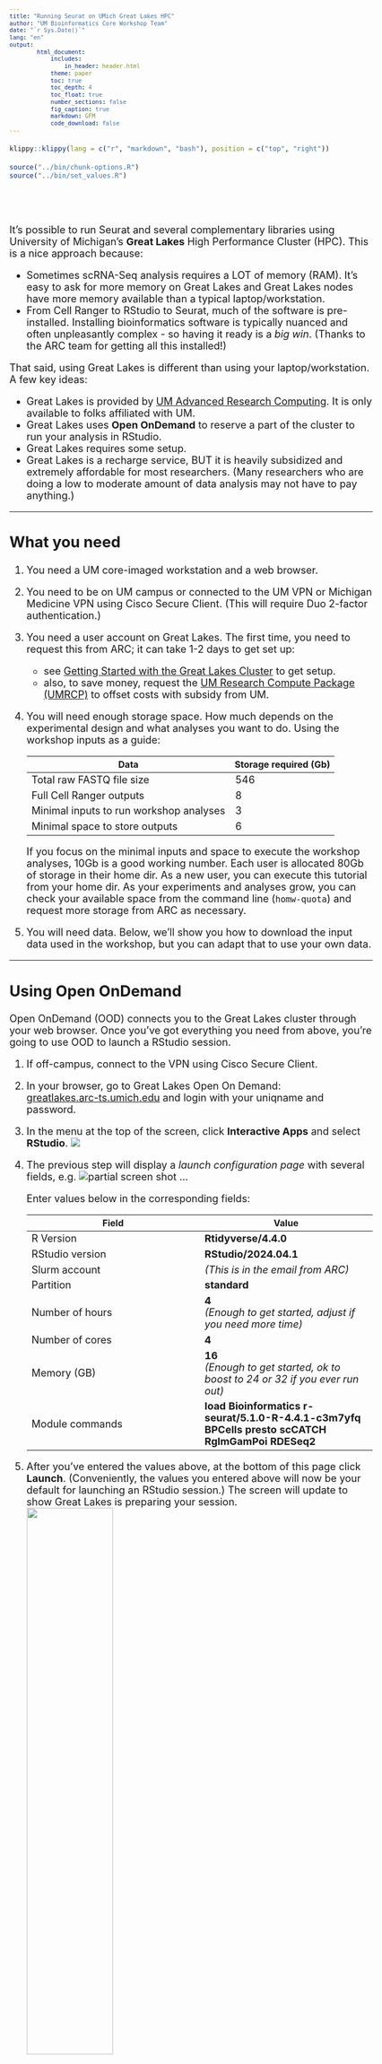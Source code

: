 ```yaml
---
title: "Running Seurat on UMich Great Lakes HPC"
author: "UM Bioinformatics Core Workshop Team"
date: "`r Sys.Date()`"
lang: "en"
output:
        html_document:
            includes:
                in_header: header.html
            theme: paper
            toc: true
            toc_depth: 4
            toc_float: true
            number_sections: false
            fig_caption: true
            markdown: GFM
            code_download: false
---
```


<style type="text/css">
body, td {
   font-size: 18px;
}
code.r{
  font-size: 12px;
}
pre {
  font-size: 12px
}
</style>

```r
klippy::klippy(lang = c("r", "markdown", "bash"), position = c("top", "right"))
```

```r
source("../bin/chunk-options.R")
source("../bin/set_values.R")
```

<br/>
<br/>

It's possible to run Seurat and several complementary libraries using 
University of Michigan's **Great Lakes** High Performance Cluster (HPC). This is
a nice approach because:

- Sometimes scRNA-Seq analysis requires a LOT of memory (RAM). It's easy to ask 
  for more memory on Great Lakes and Great Lakes nodes have more memory 
  available than a typical laptop/workstation.
- From Cell Ranger to RStudio to Seurat, much of the software is pre-installed.
  Installing bioinformatics software is typically nuanced and often 
  unpleasantly complex - so having it ready is a _big win_. (Thanks to the ARC 
  team for getting all this installed!)

That said, using Great Lakes is different than using your laptop/workstation.
A few key ideas:

-  Great Lakes is provided by [UM Advanced Research Computing](https://its.umich.edu/advanced-research-computing){target="_blank"}. It is only available to folks affiliated with UM.
- Great Lakes uses **Open OnDemand** to reserve a part of the cluster to run 
  your analysis in RStudio.  
-  Great Lakes requires some setup.
-  Great Lakes is a recharge service, BUT it is heavily subsidized and extremely 
   affordable for most researchers. (Many researchers who are doing a low to 
   moderate amount of data analysis may not have to pay anything.)

---

## What you need

1. You need a UM core-imaged workstation and a web browser.

2. You need to be on UM campus or connected to the UM VPN or Michigan Medicine 
   VPN using Cisco Secure Client. (This will require Duo 2-factor authentication.)

3. You need a user account on Great Lakes. The first time, you need to request 
   this from ARC; it can take 1-2 days to get set up:
   - see [Getting Started with the Great Lakes Cluster](https://its.umich.edu/advanced-research-computing/high-performance-computing/great-lakes/getting-started){target="_blank"} to get setup.
   - also, to save money, request the [UM Research Compute Package (UMRCP)](https://its.umich.edu/advanced-research-computing/research-computing-package){target="_blank"} to offset costs with subsidy from UM.

4. You will need enough storage space. How much depends on the experimental design and what analyses you want to do. Using    the workshop inputs as a guide:

    | Data | Storage required (Gb) |
    |------|-----------------------|
    | Total raw FASTQ file size | 546 |
    | Full Cell Ranger outputs | 8 |
    | Minimal inputs to run workshop analyses | 3 |
    | Minimal space to store outputs | 6 |
  
    If you focus on the minimal inputs and space to execute the workshop analyses, 
    10Gb is a good working number. Each user is allocated 80Gb of storage in their 
    home dir. As a new user, you can execute this tutorial from your home dir. As 
    your experiments and analyses grow, you can check your available space from the 
    command line (`homw-quota`) and request more storage from ARC as necessary. 


5. You will need data. Below, we'll show you how to download the input data used
   in the workshop, but you can adapt that to use your own data.

---

## Using Open OnDemand

Open OnDemand (OOD) connects you to the Great Lakes cluster through your web browser.
Once you've got everything you need from above, you're going to use OOD to 
launch a RStudio session.

1. If off-campus, connect to the VPN using Cisco Secure Client.

2. In your browser, go to Great Lakes Open On Demand:   
   [greatlakes.arc-ts.umich.edu](https://greatlakes.arc-ts.umich.edu){target="_blank"} and 
   login with your uniqname and password. 

3. In the menu at the top of the screen, click **Interactive Apps** and select 
   **RStudio**. ![](images/seuratOnGreatLakes/ood-interactive-apps.png)

4. The previous step will display a _launch configuration page_ with several fields, e.g.
       ![partial screen shot](images/seuratOnGreatLakes/ood-launch-config.png)
    ...
  
    Enter values below in the corresponding fields:
  
    | Field | Value |
    |-------|-------|
    | R Version | **Rtidyverse/4.4.0** |
    | RStudio version | **RStudio/2024.04.1** |
    | Slurm account | _(This is in the email from ARC)_ |
    | Partition | **standard** |
    | Number of hours | **4** <br/> _(Enough to get started, adjust if you need more time)_|
    | Number of cores | **4** |
    | Memory (GB) | **16** <br/> _(Enough to get started, ok to boost to 24 or 32 if you ever run out)_ |
    | Module commands | **load Bioinformatics r-seurat/5.1.0-R-4.4.1-c3m7yfq BPCells presto  scCATCH RglmGamPoi RDESeq2** |

5. After you've entered the values above, at the bottom of this page click **Launch**. 
   (Conveniently, the values you entered above will now be your default for 
   launching an RStudio session.) The screen will update to show Great Lakes is 
   preparing your session. 
   ![](images/seuratOnGreatLakes/ood-queue-rstudio.png){width=50%}

6. When the session is ready (usually a few seconds later), the screen will update:
   ![](images/seuratOnGreatLakes/ood-launch-rstudio.png){width=50%}
    - Drag the Compression slider all the way to the right
    - Drag Image Quality slider all the way to the right
    - Click **Launch RStudio**

7. This will open a new browser tab that contains your RStudio session:
![](images/seuratOnGreatLakes/rstudio-startup.png)

8. You may see a prompt asking permission to use the clipboard. Click **Allow**.
![](images/seuratOnGreatLakes/clipboard-permission.png){width=25%}

---

## Using RStudio

### Exiting

- The RStudio session will last for 4 hours (or however long you specified in 
  launch config above).
- If you close the browser window, you can click **Launch RStudio** again from
  the [Open OnDemand session page](https://greatlakes.arc-ts.umich.edu/pun/sys/dashboard/batch_connect/sessions){target="_blank"} 
- You can end the session several ways. _Make sure your scripts and data are saved because these actions do not prompt to save or confirm; and once the session is closed it is gone for good._
  - In RStudio menu at the top, click File | Quit
  - In RStudio, click Session | Quit Session
  - In RStudio, close the RStudio window (top right X)
  ![](images/seuratOnGreatLakes/rstudio-close.png){width=25%}
  - In [Open OnDemand session page](https://greatlakes.arc-ts.umich.edu/pun/sys/dashboard/batch_connect/sessions){target="_blank"}, click **Delete**.
  ![](images/seuratOnGreatLakes/ood-delete.png){width=50%}

---  
  
### Shortcuts / copy-paste

- In the Rstudio window, you can Zoom in and out using _control +_ and _control -_. 
- Running RStudio in the browser inside the Great Lakes HPC complicates copying 
  and pasting from your computer to/from the remote session.
  - Copy-paste functionality doesn't always work perfectly. Sometimes you may 
    need to copy twice to get the content into the buffer. So check your work.
  - Within the RStudio window you can right-click to get a copy or paste context menu.
  - Keyboard shortcuts are _control C_ and _control V_. This is familliar to PC 
    users *but will take some getting used to for Mac-users*.
  - Copy and paste _mostly_ work as expected using Chrome or Edge browsers. 
    Other browsers (e.g. Safari) require extra steps:
    - Open the control panel (left side) 
    ![](images/seuratOnGreatLakes/novnc-controls.png){width=25%}
    - Select the clipboard icon.
    ![](images/seuratOnGreatLakes/novnc-controlpanel.png){width=25%}
    - Copy text into the clipboard area; within that area, use the native 
      keyboard shortcuts, i.e. control-C on PC or command-C on Mac). Close the
      control panel.
      ![](images/seuratOnGreatLakes/novnc-clipboard.png)
    - Right-click (or _control V_) to paste the contents into the console.
    ![](images/seuratOnGreatLakes/novnc-paste.png){width=50%}

- If the copy-paste pattern is too flaky or clumsy for your tastes, you can
  upgrade your experience by switching from using Open OnDemand in the browser
  to a [VNC viewer](https://www.realvnc.com/en/connect/download/viewer/){target="_blank"}. 
  (Macs have a built in VNC viewer, but that viewer doesn't support copy/paste 
  with a Unix system.) Details on how to set this up are outside the scope
  of this guide, but reach out and we can help.

---

### Open a browser

- FYI, you can launch the Firefox browser by clicking on Applications (top left) | 
  Web Browser. This will open another application tab (along the top).
  ![](images/seuratOnGreatLakes/ood-browser.png){width=50%}
- If you want to do any substantial copy/paste, we recommend you use this browser 
  window because it's more reliable to copy/paste within the session than from
  your local computer.

---

## Download workshop inputs

1. The Seurat inputs (cellranger triples and dbcells files) used in the 
    workshop can be installed locally. In the RStudio window, click on the 
    **Terminal** tab. The tab will be blank with a prompt that looks something 
    like this: `[YOUR_UNIQNAME@glXXXX ~]$ `

2. Paste the following block into the Terminal prompt: and hit _Enter/Return_. 
   This will take a minute or two to download and unpack the inputs.

    ```
    # download Seurat inputs --------------------------------------------------
    mkdir -p intro_scrnaseq_workshop/ISC_R
    cd intro_scrnaseq_workshop/ISC_R
    
    # Use curl to download a ~2 Gb tarball
    # We'll use evironment variables to avoid extremely long command lines
    source_url="`r workshop_vars$aws_s3_bucket`"
    source_file="`r workshop_vars$aws_s3_file`"
    curl -o workshop_isc_inputs.tgz ${source_url}/${source_file}

    # tar unpacks the tarball into directories
    tar xzvf workshop_isc_inputs.tgz

    # Since we have unpacked the tarball, we can remove it
    rm workshop_isc_inputs.tgz
    
    ls inputs
    
    ```

    The last line should show two directories:
    
    ```
    10x_cellranger_filtered_triples
    prepared_data
    ```

3. Now you can review the workshop [analysis scripts](analysis_scripts.html){target="_blank"}
   and execute them on these input data. 

---

## Transferring files

### Open OnDemand

Open OnDemand (OOD) lets you browse your files and move small files 
(e.g. scripts or plots) between your workstation and Great Lakes.

1. _In your workstation's  browser_, open the [OOD Dashboard](https://greatlakes.arc-ts.umich.edu/){target="_blank"}. 
   Along the top menu, click on **Files**. (Note that if you shrink the screen very small, the menu items will be hidden in a "hamburger".)
   In the dropdown menu, click **Home Directory**.
   
   ![](images/seuratOnGreatLakes/ood-files.png)
2.  OOD will display the contents of your home directory. You can click on a 
    directory to see its contents.
   ![](images/seuratOnGreatLakes/ood-files-browse.png)
3. To view a plot graphic, you can click on the hamburger and then select **View**.
   This will open the plot in a new browser tab.
![](images/seuratOnGreatLakes/ood-files-view.png)
4. You can download one or more files by selecting their checkboxes and clicking the **Download** button. (Note: if you select a directory and click **Download** OOD will download the contents as a single zipped file.)
![](images/seuratOnGreatLakes/ood-files-download.png)

### Globus

To analyze your own files, you will need to transfer them to Great Lakes using 
**Globus**. 

- Globus is a fast, secure, and fault tolerant way to move files of any size.
- Globus is much better than OOD for transferring larger files like FASTQ files,
  Cell Ranger outputs, or saved Seurat data objects.
- Details on how to set up and use Globus are outside the scope of this guide, 
  but we recommend these links:
  
  - [ARC Globus page](https://documentation.its.umich.edu/node/5019){target="_blank"}
  - [ARC Video on using Globus](https://www.mivideo.it.umich.edu/media/t/1_uk9nmxsw/181860561?st=2980){target="_blank"}
  - [Globus tutorial from Reproducible Computing workshop](https://umich-brcf-bioinf.github.io/workshop-reproducible-computing/main/html/Module_transferring_data_globus.html){target="_blank"}

